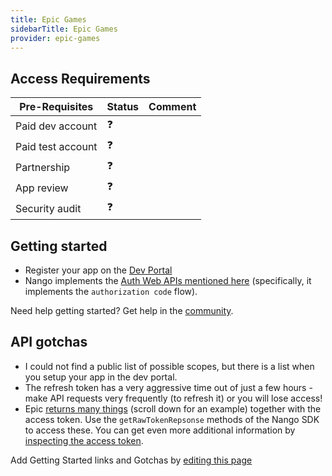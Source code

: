 ```yaml
---
title: Epic Games
sidebarTitle: Epic Games
provider: epic-games
---
```



<Overview />
<PreBuiltTooling provider={providers[pageMetadata.provider]} />
<PreBuiltUseCases />

## Access Requirements
| Pre-Requisites | Status | Comment|
| - | - | - |
| Paid dev account | ❓ |  |
| Paid test account | ❓ |  |
| Partnership | ❓ | |
| App review | ❓ |  |
| Security audit | ❓ | |



## Getting started

-   Register your app on the [Dev Portal](https://dev.epicgames.com/portal)
-   Nango implements the [Auth Web APIs mentioned here](https://dev.epicgames.com/docs/web-api-ref/authentication) (specifically, it implements the `authorization code` flow).

<Tip>Need help getting started? Get help in the [community](https://nango.dev/slack).</Tip>

## API gotchas

-   I could not find a public list of possible scopes, but there is a list when you setup your app in the dev portal.
-   The refresh token has a very aggressive time out of just a few hours - make API requests very frequently (to refresh it) or you will lose access!
-   Epic [returns many things](https://dev.epicgames.com/docs/web-api-ref/authentication#requesting-an-access-token) (scroll down for an example) together with the access token. Use the `getRawTokenRepsonse` methods of the Nango SDK to access these. You can get even more additional information by [inspecting the access token](https://dev.epicgames.com/docs/web-api-ref/authentication#account-information).

<Note>Add Getting Started links and Gotchas by [editing this page](https://github.com/nangohq/nango/tree/master/docs-v2/integrations/all/epic-games.mdx)</Note>
